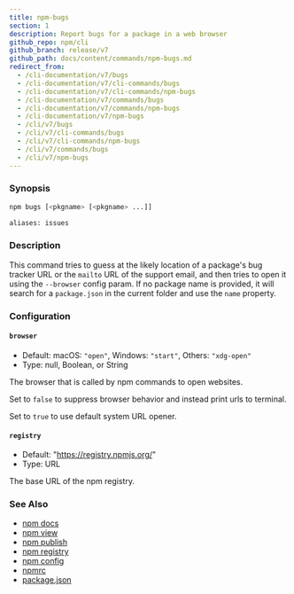 ```yaml
---
title: npm-bugs
section: 1
description: Report bugs for a package in a web browser
github_repo: npm/cli
github_branch: release/v7
github_path: docs/content/commands/npm-bugs.md
redirect_from:
  - /cli-documentation/v7/bugs
  - /cli-documentation/v7/cli-commands/bugs
  - /cli-documentation/v7/cli-commands/npm-bugs
  - /cli-documentation/v7/commands/bugs
  - /cli-documentation/v7/commands/npm-bugs
  - /cli-documentation/v7/npm-bugs
  - /cli/v7/bugs
  - /cli/v7/cli-commands/bugs
  - /cli/v7/cli-commands/npm-bugs
  - /cli/v7/commands/bugs
  - /cli/v7/npm-bugs
---
```


### Synopsis

```bash
npm bugs [<pkgname> [<pkgname> ...]]

aliases: issues
```

### Description

This command tries to guess at the likely location of a package's bug tracker URL or the `mailto` URL of the support email, and then tries to open it using the `--browser` config param. If no package name is provided, it will search for a `package.json` in the current folder and use the `name` property.

### Configuration

#### `browser`

- Default: macOS: `"open"`, Windows: `"start"`, Others: `"xdg-open"`
- Type: null, Boolean, or String

The browser that is called by npm commands to open websites.

Set to `false` to suppress browser behavior and instead print urls to terminal.

Set to `true` to use default system URL opener.

#### `registry`

- Default: "https://registry.npmjs.org/"
- Type: URL

The base URL of the npm registry.

### See Also

- [npm docs](/cli/v7/commands/npm-docs)
- [npm view](/cli/v7/commands/npm-view)
- [npm publish](/cli/v7/commands/npm-publish)
- [npm registry](/cli/v7/using-npm/registry)
- [npm config](/cli/v7/commands/npm-config)
- [npmrc](/cli/v7/configuring-npm/npmrc)
- [package.json](/cli/v7/configuring-npm/package-json)
